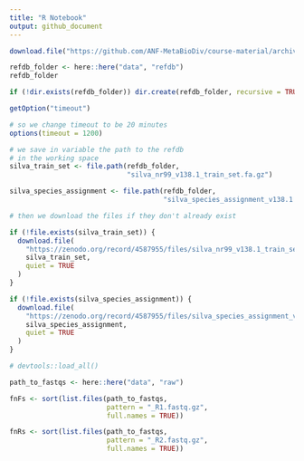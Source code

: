 ```yaml
---
title: "R Notebook"
output: github_document
---
```


```r
download.file("https://github.com/ANF-MetaBioDiv/course-material/archive/refs/heads/main.zip", destfile = "main.zip")
```

```r
refdb_folder <- here::here("data", "refdb")
refdb_folder
```

```r
if (!dir.exists(refdb_folder)) dir.create(refdb_folder, recursive = TRUE)
```

```r
getOption("timeout")
```
```r
# so we change timeout to be 20 minutes
options(timeout = 1200)

# we save in variable the path to the refdb
# in the working space
silva_train_set <- file.path(refdb_folder,
                             "silva_nr99_v138.1_train_set.fa.gz")

silva_species_assignment <- file.path(refdb_folder,
                                      "silva_species_assignment_v138.1.fa.gz")

# then we download the files if they don't already exist

if (!file.exists(silva_train_set)) {
  download.file(
    "https://zenodo.org/record/4587955/files/silva_nr99_v138.1_train_set.fa.gz",
    silva_train_set,
    quiet = TRUE
  )
}

if (!file.exists(silva_species_assignment)) {
  download.file(
    "https://zenodo.org/record/4587955/files/silva_species_assignment_v138.1.fa.gz",
    silva_species_assignment,
    quiet = TRUE
  )
}
```

```r
# devtools::load_all()
```

```r
path_to_fastqs <- here::here("data", "raw")
```

```r
fnFs <- sort(list.files(path_to_fastqs,
                        pattern = "_R1.fastq.gz",
                        full.names = TRUE))
```

```r
fnRs <- sort(list.files(path_to_fastqs,
                        pattern = "_R2.fastq.gz",
                        full.names = TRUE))
```

